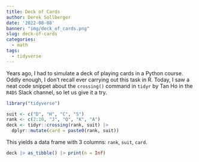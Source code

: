```yaml
---
title: Deck of Cards
author: Derek Sollberger
date: '2022-08-08'
banner: "img/deck_of_cards.png"
slug: deck-of-cards
categories:
  - math
tags:
  - tidyverse
---
```


Years ago, I had to simulate a deck of playing cards in a Python course.  Oddly enough, I don't recall ever carrying out this task in R.  Today, I saw a neat code snippet about the `crossing()` command in `tidyr` by Tan Ho in the `R4DS` Slack channel, so let us give it a try.

```r
library("tidyverse")
```


```r
suit <- c("D", "H", "C", "S")
rank <- c(2:10, "J", "Q", "K", "A")
deck <- tidyr::crossing(rank, suit) |> 
  dplyr::mutate(card = paste0(rank, suit))
```

This yields a data frame with 3 columns: `rank`, `suit`, `card`.

```r
deck |> as_tibble() |> print(n = Inf)
```

